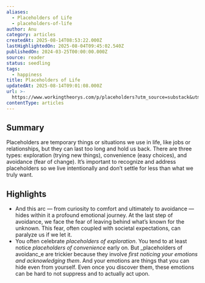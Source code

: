 ```yaml
---
aliases:
  - Placeholders of Life
  - placeholders-of-life
author: Anu
category: articles
createdAt: 2025-08-14T08:53:22.000Z
lastHighlightedOn: 2025-08-04T09:45:02.540Z
publishedOn: 2024-03-25T00:00:00.000Z
source: reader
status: seedling
tags:
  - happiness
title: Placeholders of Life
updatedAt: 2025-08-14T09:01:08.000Z
url: >-
  https://www.workingtheorys.com/p/placeholders?utm_source=substack&utm_medium=email&__readwiseLocation=
contentType: articles
---
```

## Summary

Placeholders are temporary things or situations we use in life, like jobs or relationships, but they can last too long and hold us back. There are three types: exploration (trying new things), convenience (easy choices), and avoidance (fear of change). It’s important to recognize and address placeholders so we live intentionally and don’t settle for less than what we truly want.

## Highlights

- And this arc — from curiosity to comfort and ultimately to avoidance — hides within it a profound emotional journey. At the last step of avoidance, we face the fear of leaving behind what’s known for the unknown. This fear, often coupled with societal expectations, can paralyze us if we let it.
- You often celebrate _placeholders of exploration_. You tend to at least notice _placeholders of convenience_ early on. But _placeholders of avoidanc_e are trickier because they involve _first noticing your emotions and acknowledging them_. And your emotions are things that you can hide even from yourself. Even once you discover them, these emotions can be hard to not suppress and to actually act upon.

